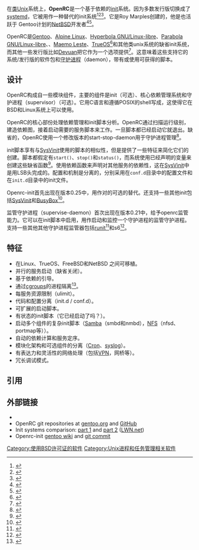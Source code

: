 {{Infobox software
| name = OpenRC
| author = Roy Marples
| developer = OpenRC开发者
| released = {{Start date and age|2007|04|05|df=yes}}
| latest_release_version = 0.43.3
| latest_release_date = {{Start date and age|2021|04|16|df=yes}}<ref>{{cite web | url=https://github.com/OpenRC/openrc/releases | title=openrc-0.43.3 | accessdate=2021-04-16 | archive-date=2020-11-05 | archive-url=https://web.archive.org/web/20201105202033/https://github.com/OpenRC/openrc/releases | dead-url=no }}</ref>
| programming_language = [[C语言|C]]<ref name="ohloh">{{citation |url=http://www.ohloh.net/p/openrc |publisher=[[Ohloh|Ohloh]] |work=Analysis Summary |title=openrc |accessdate=2012-03-10 |archive-date=2012-11-05 |archive-url=https://web.archive.org/web/20121105151210/http://www.ohloh.net/p/openrc |dead-url=no }}</ref>, Shell
| operating_system = [[Linux|Linux]], [[FreeBSD|FreeBSD]], [[NetBSD|NetBSD]], [[TrueOS|TrueOS]]
| platform = 
| size = ~900 [[Kilobyte|KB]]
| language = 
| genre = [[Init|Init]]守护进程
| license = [[BSD许可证|2条款BSD许可证]]
| website = {{URL|http://www.gentoo.org/proj/en/base/openrc/}}
}}

在[[类Unix|类Unix]]系统上，'''OpenRC'''是一个基于依赖的[[init|init]]系统。因为多数发行版切换成了[[systemd|systemd]]，它被用作一种替代的init系统<ref>{{Cite web|url=https://distrowatch.com/weekly.php?issue=20150601|title=DistroWatch.com: Put the fun back into computing. Use Linux, BSD.|website=distrowatch.com|access-date=2020-04-04|archive-date=2020-11-17|archive-url=https://web.archive.org/web/20201117070917/https://distrowatch.com/weekly.php?issue=20150601|dead-url=no}}</ref><ref>{{cite web |title=5 Differences Between TrueOS & Linux |url=https://www.kompulsa.com/2018/02/23/5-differences-trueos-linux/ |accessdate=6 April 2020 |archive-date=2020-11-17 |archive-url=https://web.archive.org/web/20201117070920/https://www.kompulsa.com/2018/02/23/5-differences-trueos-linux/ |dead-url=no }}</ref><ref>{{cite web |title=Improving TrueOS: OpenRC |url=https://www.trueos.org/blog/improving-trueos-openrc/ |accessdate=6 April 2020 |archive-date=2020-04-06 |archive-url=https://web.archive.org/web/20200406220550/https://www.trueos.org/blog/improving-trueos-openrc/ |dead-url=no }}</ref>。它是Roy Marples创建的，他是也活跃于
Gentoo计划的[[NetBSD|NetBSD]]开发者<ref>{{cite web |title=History |url=https://github.com/OpenRC/openrc/blob/master/HISTORY.md |accessdate=6 April 2020 |archive-date=2018-02-18 |archive-url=https://web.archive.org/web/20180218233609/https://github.com/OpenRC/openrc/blob/master/HISTORY.md |dead-url=no }}</ref><ref>{{cite web |title=Developers |url=https://www.netbsd.org/people/developers.html |accessdate=6 April 2020 |archive-date=2011-07-19 |archive-url=https://web.archive.org/web/20110719012253/http://www.netbsd.org/people/developers.html |dead-url=no }}</ref>。

OpenRC是[[Gentoo_Linux|Gentoo]]、[[Alpine_Linux|Alpine Linux]]、[[Hyperbola_GNU/Linux-libre|Hyperbola GNU/Linux-libre]]、[[Parabola_GNU/Linux-libre|Parabola GNU/Linux-libre]]、{{en-link|Artix Linux|}}、[[Maemo#Maemo_Leste|Maemo Leste]]、[[TrueOS|TrueOS]]<ref>{{Cite web|title=4. Post Installation Configuration — TrueOS® User Guide|url=https://www.trueos.org/handbook/postinstall.html#managing-system-services-and-daemons|access-date=2017-03-12|website=www.trueos.org|language=en|archive-date=2017-09-18|archive-url=https://web.archive.org/web/20170918154514/https://www.trueos.org/handbook/postinstall.html#managing-system-services-and-daemons|dead-url=no}}</ref>和其他类unix系统的缺省init系统，而其他一些发行版比如[[Devuan|Devuan]]把它作为一个选项提供<ref>{{Cite web|url=https://devuan.org/os/debian-fork/ascii-stable-announce-060818|title=Devuan ASCII 2.0.0 stable release|language=en|access-date=2018-07-17|archive-date=2018-09-23|archive-url=https://web.archive.org/web/20180923085518/https://devuan.org/os/debian-fork/ascii-stable-announce-060818|dead-url=yes}}</ref>。这意味着这些支持它的系统/发行版的软件包和[[守护进程|守护进程]]（daemon），带有或使用可获得的脚本。

== 设计 ==
OpenRC构成自一些模块组件，主要的组件是init（可选）、核心依赖管理系统和守护进程{{en-link|进程监管|Process supervision|监管器}}（supervisor）（可选）。它用C语言和遵循POSIX的shell写成，这使得它在BSD和Linux系统上可以使用。 

OpenRC的核心部份处理依赖管理和init脚本分析。OpenRC通过扫描运行级别，建造依赖图，接着启动需要的服务脚本来工作。一旦脚本都已经启动它就退出。缺省的，OpenRC使用一个修改版本的start-stop-daemon用于守护进程管理<ref>{{cite web |title=user guide |url=https://github.com/OpenRC/openrc/blob/master/user-guide.md#start-stop-daemon |accessdate=6 April 2020 |archive-date=2021-12-11 |archive-url=https://web.archive.org/web/20211211030839/https://github.com/OpenRC/openrc/blob/master/user-guide.md#start-stop-daemon |dead-url=no }}</ref>。

init脚本享有与[[SysVinit|SysVinit]]使用的脚本的相似性，但是提供了一些特征来简化它们的创建。脚本都假定有<code>start()</code>、<code>stop()</code>和<code>status()</code>，而系统使用已经声明的变量来创建这些缺省函数<ref>{{cite web |title=service script guide |url=https://github.com/OpenRC/openrc/blob/master/service-script-guide.md#the-default-functions |accessdate=6 April 2020 |archive-date=2020-11-11 |archive-url=https://web.archive.org/web/20201111195630/https://github.com/OpenRC/openrc/blob/master/service-script-guide.md#the-default-functions |dead-url=no }}</ref>。使用依赖函数来声明对其他服务的依赖性，这在[[SysVinit|SysVinit]]中是用LSB头完成的。配置和机制是分离的，分别采用在<code>conf.d</code>目录中的配置文件和在<code>init.d</code>目录中的init文件。

Openrc-init首先出现在版本0.25中，用作对<code>{{en-link|Unix文件系统#常规目录布局|Unix filesystem#Conventional directory layout|/sbin/init}}</code>的可选的替代。还支持一些其他init包括[[SysVinit|SysVinit]]和[[BusyBox|BusyBox]]<ref>{{Cite web |url=http://wiki.gentoo.org/wiki/OpenRC |title=OpenRC |accessdate=2020-11-15 |archive-date=2021-01-25 |archive-url=https://web.archive.org/web/20210125165558/https://wiki.gentoo.org/wiki/OpenRC |dead-url=no }}</ref>。

监管守护进程（supervise-daemon）首次出现在版本0.21中，给予openrc监管能力。它可以在init脚本中启用，用作启动和监控一个守护进程的监管守护进程。支持一些其他其他守护进程监管器包括[[runit|runit]]<ref>{{cite web |title=runit guide |url=https://github.com/OpenRC/openrc/blob/master/runit-guide.md |accessdate=6 April 2020 |archive-date=2021-03-08 |archive-url=https://web.archive.org/web/20210308152257/https://github.com/OpenRC/openrc/blob/master/runit-guide.md |dead-url=no }}</ref>和s6<ref>{{cite web |title=s6 Guide |url=https://github.com/OpenRC/openrc/blob/master/s6-guide.md |accessdate=6 April 2020 |archive-date=2019-03-06 |archive-url=https://web.archive.org/web/20190306231515/https://github.com/OpenRC/openrc/blob/master/s6-guide.md |dead-url=no }}</ref>。

== 特征 ==
* 在Linux、TrueOS、FreeBSD和NetBSD<!-- OpenRC has been designed to be portable from the beginning. cgroups and other functionality which cannot be fully ported to FreeBSD or NetBSD is OPTIONAL -->之间可移植。
* 并行的服务启动（缺省关闭）。
* 基于依赖的引导。
* 通过[[cgroups|cgroups]]的进程隔离<ref>{{cite web |title=CGroups Support |url=https://wiki.gentoo.org/wiki/OpenRC#CGroups_support |accessdate=5 April 2020 |archive-date=2021-01-25 |archive-url=https://web.archive.org/web/20210125165558/https://wiki.gentoo.org/wiki/OpenRC#CGroups_support |dead-url=no }}</ref>。
* 每服务资源限制（ulimit）。
* 代码和配置分离（init.d / conf.d）。
* 可扩展的启动脚本。
* 有状态的init脚本（它已经启动了吗？）。
* 启动多个组件的复杂init脚本（[[Samba|Samba]]（smbd和nmbd），[[网络文件系统|NFS]]（nfsd、portmap等））。
* 自动的依赖计算和服务定序。
* 模块化架构和可选组件的分离（[[Cron|Cron]]、[[syslog|syslog]]）。
* 有表达力和灵活性的网络处理（包括[[虚拟专用网|VPN]]，网桥等）。
* 冗长调试模式。

== 引用 ==
{{Reflist|2}}

== 外部链接 ==
* {{Official website|http://www.gentoo.org/proj/en/base/openrc/}}
* OpenRC git repositories at [https://gitweb.gentoo.org/proj/openrc.git gentoo.org] {{Wayback|url=https://gitweb.gentoo.org/proj/openrc.git |date=20180917110007 }} and [https://github.com/OpenRC/openrc GitHub] {{Wayback|url=https://github.com/OpenRC/openrc |date=20201112004250 }}
* Init systems comparison: [https://lwn.net/Articles/578209/ part 1] {{Wayback|url=https://lwn.net/Articles/578209/ |date=20201116130258 }} and [https://lwn.net/Articles/578210/ part 2] {{Wayback|url=https://lwn.net/Articles/578210/ |date=20201116173548 }} ([[LWN.net|LWN.net]])
* Openrc-init [https://wiki.gentoo.org/wiki/OpenRC#openrc-init gentoo wiki ] {{Wayback|url=https://wiki.gentoo.org/wiki/OpenRC#openrc-init |date=20210125165558 }} and [https://gitweb.gentoo.org/proj/openrc.git/commit/?id=13ca79856e5836117e469c3edbcfd4bf47b6bab0 git commit  ]{{Dead link}}

{{Unix中的服务管理}}

[[Category:使用BSD许可证的软件|Category:使用BSD许可证的软件]]
[[Category:Unix进程和任务管理相关软件|Category:Unix进程和任务管理相关软件]]